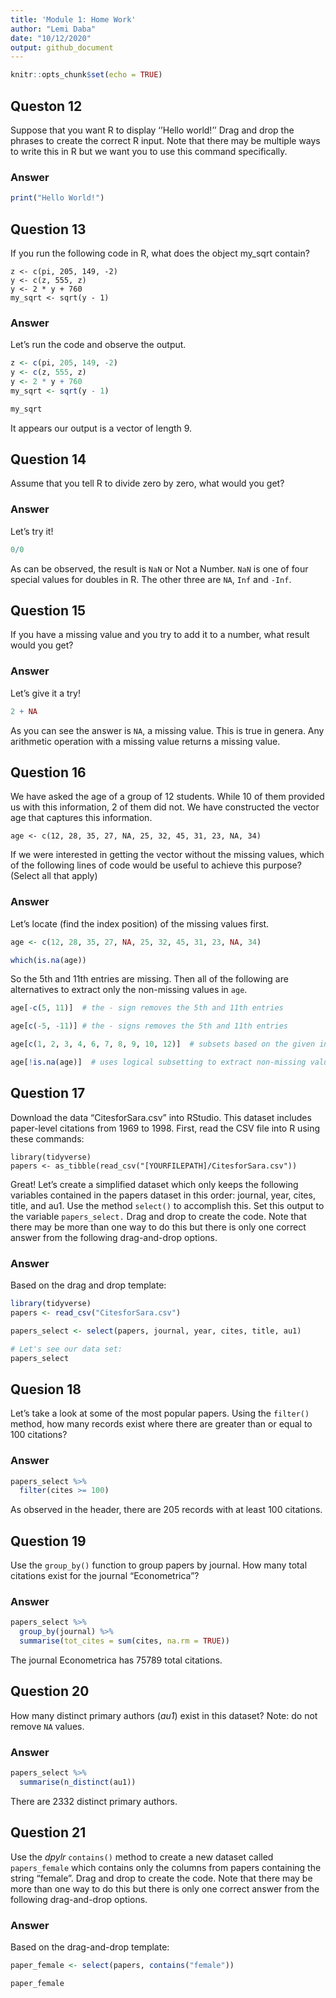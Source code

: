 ```yaml
---
title: 'Module 1: Home Work'
author: "Lemi Daba"
date: "10/12/2020"
output: github_document
---
```


```r
knitr::opts_chunk$set(echo = TRUE)
```

## Queston 12

Suppose that you want R to display ''Hello world!'' Drag and drop the phrases to create the correct R input. Note that there may be multiple ways to write this in R but we want you to use this command specifically.

### Answer
```r
print("Hello World!")
```

## Question 13

If you run the following code in R, what does the object my_sqrt contain?

```
z <- c(pi, 205, 149, -2)
y <- c(z, 555, z)
y <- 2 * y + 760
my_sqrt <- sqrt(y - 1)
```

### Answer

Let's run the code and observe the output.

```r
z <- c(pi, 205, 149, -2)
y <- c(z, 555, z)
y <- 2 * y + 760
my_sqrt <- sqrt(y - 1)

my_sqrt
```

It appears our output is a vector of length 9.

## Question 14

Assume that you tell R to divide zero by zero, what would you get?

### Answer

Let's try it!
```r
0/0
```
As can be observed, the result is `NaN` or Not a Number. `NaN` is one of four special values for doubles in R. The other three are `NA`, `Inf` and `-Inf`. 


## Question 15

If you have a missing value and you try to add it to a number, what result would you get?

### Answer

Let's give it a try!

```r
2 + NA
```
As you can see the answer is `NA`, a missing value. This is true in genera. Any arithmetic operation with a missing value returns a missing value.


## Question 16

We have asked the age of a group of 12 students. While 10 of them provided us with this information, 2 of them did not. We have constructed the vector age that captures this information.

```
age <- c(12, 28, 35, 27, NA, 25, 32, 45, 31, 23, NA, 34)
```

If we were interested in getting the vector without the missing values, which of the following lines of code would be useful to achieve this purpose? (Select all that apply)

### Answer

Let's locate (find the index position) of the missing values first. 

```r
age <- c(12, 28, 35, 27, NA, 25, 32, 45, 31, 23, NA, 34)
```

```r
which(is.na(age))
```

So the 5th and 11th entries are missing. Then all of the following are alternatives to extract only the non-missing values in `age`.

```r
age[-c(5, 11)]  # the - sign removes the 5th and 11th entries
```
```r
age[c(-5, -11)] # the - signs removes the 5th and 11th entries
```

```r
age[c(1, 2, 3, 4, 6, 7, 8, 9, 10, 12)]  # subsets based on the given index values
```

```r
age[!is.na(age)]  # uses logical subsetting to extract non-missing values (most efficient)
```


## Question 17

Download the data "CitesforSara.csv" into RStudio. This dataset includes paper-level citations from 1969 to 1998. First, read the CSV file into R using these commands:

```
library(tidyverse)
papers <- as_tibble(read_csv("[YOURFILEPATH]/CitesforSara.csv"))
```

Great! Let’s create a simplified dataset which only keeps the following variables contained in the papers dataset in this order: journal, year, cites, title, and au1. Use the method `select()` to accomplish this. Set this output to the variable `papers_select.` Drag and drop to create the code. Note that there may be more than one way to do this but there is only one correct answer from the following drag-and-drop options.


### Answer

Based on the drag and drop template:

```r
library(tidyverse)
papers <- read_csv("CitesforSara.csv")
```

```r
papers_select <- select(papers, journal, year, cites, title, au1)

# Let's see our data set:
papers_select
```


## Quesion 18

Let’s take a look at some of the most popular papers. Using the `filter()` method, how many records exist where there are greater than or equal to 100 citations?

### Answer

```r
papers_select %>%
  filter(cites >= 100)
```

As observed in the header, there are 205 records with at least 100 citations.


## Question 19

Use the `group_by()` function to group papers by journal. How many total citations exist for the journal “Econometrica”?

### Answer

```r
papers_select %>%
  group_by(journal) %>%
  summarise(tot_cites = sum(cites, na.rm = TRUE))
```

The journal Econometrica has 75789 total citations.


## Question 20

How many distinct primary authors (*au1*) exist in this dataset? Note: do not remove `NA` values.

### Answer

```r
papers_select %>%
  summarise(n_distinct(au1))
```

There are 2332 distinct primary authors.


## Question 21

Use the *dpylr* `contains()` method to create a new dataset called `papers_female` which contains only the columns from papers containing the string “female”. Drag and drop to create the code. Note that there may be more than one way to do this but there is only one correct answer from the following drag-and-drop options.

### Answer

Based on the drag-and-drop template:

```r
paper_female <- select(papers, contains("female"))

paper_female
```
























